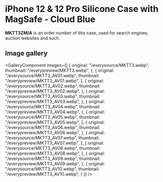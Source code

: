 
# iPhone 12 & 12 Pro Silicone Case with MagSafe - Cloud Blue

<Callout type='info' emoji='👉🏻'>**MKTT3ZM/A** is an order number of this case, used for search engines, auction websites and such.</Callout>

## Image gallery

<GalleryComponent
    images={[
      {
        original: "/everysource/MKTT3.webp",
        thumbnail: "/everypreview/MKTT3.webp",
      },
      {
        original: "/everysource/MKTT3_AV01.webp",
        thumbnail: "/everypreview/MKTT3_AV01.webp",
      },
      {
        original: "/everysource/MKTT3_AV02.webp",
        thumbnail: "/everypreview/MKTT3_AV02.webp",
      },
      {
        original: "/everysource/MKTT3_AV03.webp",
        thumbnail: "/everypreview/MKTT3_AV03.webp",
      },
      {
        original: "/everysource/MKTT3_AV04.webp",
        thumbnail: "/everypreview/MKTT3_AV04.webp",
      },
      {
        original: "/everysource/MKTT3_AV05.webp",
        thumbnail: "/everypreview/MKTT3_AV05.webp",
      },
      {
        original: "/everysource/MKTT3_AV06.webp",
        thumbnail: "/everypreview/MKTT3_AV06.webp",
      },
      {
        original: "/everysource/MKTT3_AV07.webp",
        thumbnail: "/everypreview/MKTT3_AV07.webp",
      },
      {
        original: "/everysource/MKTT3_AV08.webp",
        thumbnail: "/everypreview/MKTT3_AV08.webp",
      },
      {
        original: "/everysource/MKTT3_AV09.webp",
        thumbnail: "/everypreview/MKTT3_AV09.webp",
      },
      {
        original: "/everysource/MKTT3_AV10.webp",
        thumbnail: "/everypreview/MKTT3_AV10.webp",
      }
    ]}
  />
